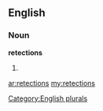 ==English==

===Noun===
'''retections'''

# {{plural of|[[retection]]}}

[[Category:English plurals]]

[[ar:retections]]
[[my:retections]]